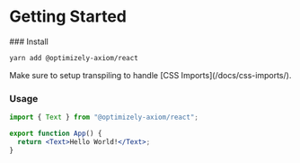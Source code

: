 
# Getting Started

<Steps>
### Install

```sh
yarn add @optimizely-axiom/react
```

<Callout>
  Make sure to setup transpiling to handle [CSS Imports](/docs/css-imports/).
</Callout>

### Usage

```jsx
import { Text } from "@optimizely-axiom/react";

export function App() {
  return <Text>Hello World!</Text>;
}
```

</Steps>
